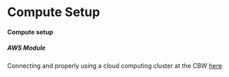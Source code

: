 # Compute Setup

#### Compute setup

##### AWS Module

Connecting and properly using a cloud computing cluster at the CBW [here](https://bioinformaticsdotca.github.io/AWS_v2_2021)


